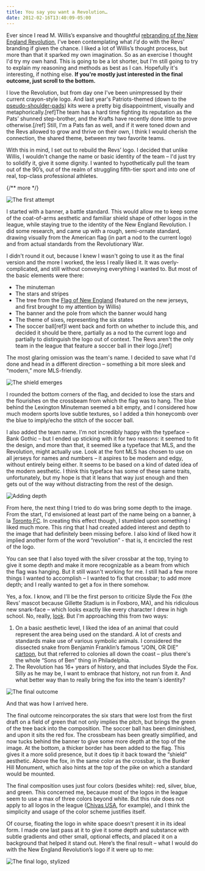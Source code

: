 ```yaml
---
title: You say you want a Revolution…
date: 2012-02-16T13:40:09-05:00
---
```



Ever since I read M. Willis’s expansive and thoughtful [rebranding of the New England Revolution](http://mwl.li/rev-reboot), I've been contemplating what _I'd_ do with the Revs’ branding if given the chance. I liked a lot of Willis’s thought process, but more than that it sparked my own imagination. So as an exercise I thought I'd try my own hand. This is going to be a lot shorter, but I'm still going to try to explain my reasoning and methods as best as I can. Hopefully it's interesting, if nothing else. **If you're mostly just interested in the final outcome, just scroll to the bottom.**

I love the Revolution, but from day one I've been unimpressed by their current crayon-style logo. And last year's Patriots-themed (down to the [pseudo-shoulder-pads](http://a.espncdn.com/espn360/images/so/mls/202830.jpg)) kits were a pretty big disappointment, visually and metaphorically.[ref]The team has a hard time fighting its reputation as the Pats’ shunned step-brother, and the Krafts have recently done little to prove otherwise.[/ref] Still, I'm a Pats fan as well, and if it were toned down and the Revs allowed to grow and thrive on their own, I think I would cherish the connection, the shared theme, between my two favorite teams.

With this in mind, I set out to rebuild the Revs’ logo. I decided that unlike Willis, I wouldn't change the name or basic identity of the team – I'd just try to solidify it, give it some dignity. I wanted to hypothetically pull the team out of the 90’s, out of the realm of struggling fifth-tier sport and into one of real, top-class professional athletes.

{/** more */}

<Image src={crest1} alt="The first attempt" class="thumb align-center" />

I started with a banner, a battle standard. This would allow me to keep some of the coat-of-arms aesthetic and familiar shield shape of other logos in the league, while staying true to the identity of the New England Revolution. I did some research, and came up with a rough, semi-ornate standard, drawing visually from the American flag (in part a nod to the current logo) and from actual standards from the Revolutionary War.

I didn't round it out, because I knew I wasn't going to use it as the final version and the more I worked, the less I really liked it. It was overly-complicated, and still without conveying everything I wanted to. But most of the basic elements were there:

- The minuteman
- The stars and stripes
- The tree from the [Flag of New England](http://en.wikipedia.org/wiki/File:New_England_pine_flag.svg) (featured on the new jerseys, and first brought to my attention by Willis)
- The banner and the pole from which the banner would hang
- The theme of sixes, representing the six states
- The soccer ball[ref]I went back and forth on whether to include this, and decided it should be there, partially as a nod to the current logo and partially to distinguish the logo out of context. The Revs aren't the only team in the league that feature a soccer ball in their logo.[/ref]

The most glaring omission was the team's name. I decided to save what I'd done and head in a different direction – something a bit more sleek and “modern,” more MLS-friendly.

<Image src={crest2} alt="The shield emerges" class="thumb align-center" />

I rounded the bottom corners of the flag, and decided to lose the stars and the flourishes on the crossbeam from which the flag was to hang. The blue behind the Lexington Minuteman seemed a bit empty, and I considered how much modern sports love subtle textures, so I added a thin honeycomb over the blue to imply/echo the stitch of the soccer ball.

I also added the team name. I'm not incredibly happy with the typeface – Bank Gothic – but I ended up sticking with it for two reasons: it seemed to fit the design, and more than that, it seemed like a typeface that MLS, and the Revolution, might actually use. Look at the font MLS has chosen to use on all jerseys for names and numbers – it aspires to be modern and edgy, without entirely being either. It seems to be based on a kind of dated idea of the modern aesthetic. I think this typeface has some of these same traits, unfortunately, but my hope is that it leans that way just enough and then gets out of the way without distracting from the rest of the design.

<Image src={crest3} alt="Adding depth" class="thumb align-center" />

From here, the next thing I tried to do was bring some depth to the image. From the start, I'd envisioned at least part of the name being on a banner, à la [Toronto FC](http://www.sportslogos.net/logo.php?id=0gfaomjubvw58whdep6w). In creating this effect though, I stumbled upon something I liked much more. This ring that I had created added interest and depth to the image that had definitely been missing before. I also kind of liked how it implied another form of the word “revolution” - that is, it encircled the rest of the logo.

You can see that I also toyed with the silver crossbar at the top, trying to give it some depth and make it more recognizable as a beam from which the flag was hanging. But it still wasn't working for me. I still had a few more things I wanted to accomplish – I wanted to fix that crossbar; to add more depth; and I really wanted to get a fox in there somehow.

Yes, a fox. I know, and I'll be the first person to criticize Slyde the Fox (the Revs’ mascot because Gillette Stadium is in Foxboro, MA), and his ridiculous new snark-face – which looks exactly like every character I drew in high school. No, really, [look](http://confused.bensaufley.com/64). But I'm approaching this from two ways:

1. On a basic aesthetic level, I liked the idea of an animal that could represent the area being used on the standard. A lot of crests and standards make use of various symbolic animals. I considered the dissected snake from Benjamin Franklin’s famous “JOIN, OR DIE” [cartoon](http://en.wikipedia.org/wiki/Join,_or_Die), but that referred to colonies all down the coast – plus there's the whole “Sons of Ben” thing in Philadelphia.
2. The Revolution has 16+ years of history, and that includes Slyde the Fox. Silly as he may be, I want to embrace that history, not run from it. And what better way than to really bring the fox into the team's identity?

<Image src={crest4} alt="The final outcome" class="thumb align-center" />

And that was how I arrived here.

The final outcome reincorporates the six stars that were lost from the first draft on a field of green that not only implies the pitch, but brings the green of the tree back into the composition. The soccer ball has been diminished, and upon it sits the red fox. The crossbeam has been greatly simplified, and now tucks behind the banner to give some more depth at the top of the image. At the bottom, a thicker border has been added to the flag. This gives it a more solid presence, but it does tip it back toward the “shield” aesthetic. Above the fox, in the same color as the crossbar, is the Bunker Hill Monument, which also hints at the top of the pike on which a standard would be mounted.

The final composition uses just four colors (besides white): red, silver, blue, and green. This concerned me, because most of the logos in the league seem to use a max of three colors beyond white. But this rule does not apply to all logos in the league ([Chivas USA](http://www.sportslogos.net/logo.php?id=03zmnqeyastoeb3leeyoen7kr), for example), and I think the simplicity and usage of the color scheme justifies itself.

Of course, floating the logo in white space doesn't present it in its ideal form. I made one last pass at it to give it some depth and substance with subtle gradients and other small, optional effects, and placed it on a background that helped it stand out. Here’s the final result – what I would do with the New England Revolution’s logo if it were up to me:

<Image src={crest4Gradient} alt="The final logo, stylized" class="thumb align-center" />
